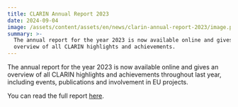 ```yaml
---
title: CLARIN Annual Report 2023
date: 2024-09-04
image: /assets/content/assets/en/news/clarin-annual-report-2023/image.png
summary: >-
  The annual report for the year 2023 is now available online and gives an
  overview of all CLARIN highlights and achievements.
---
```

The annual report for the year 2023 is now available online and gives an overview of all CLARIN highlights and achievements throughout last year, including events, publications and involvement in EU projects.

You can read the full report [here](https://www.clarin.eu/sites/default/files/CLARIN_Annual-Report-2023.pdf).
